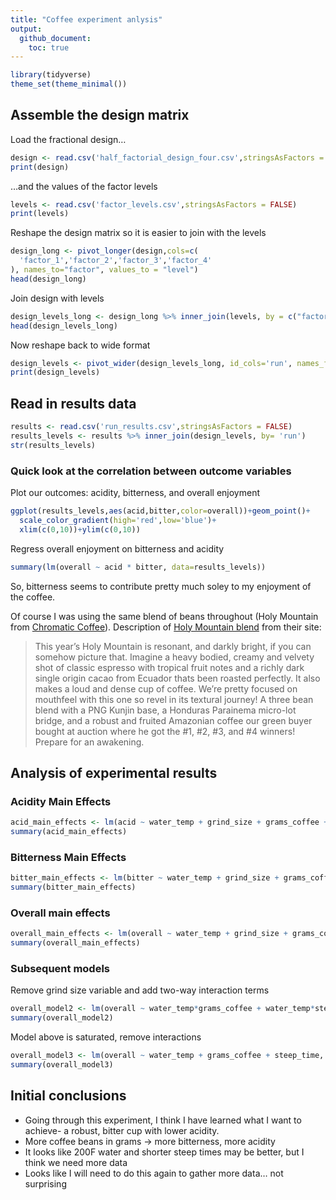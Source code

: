 ```yaml
---
title: "Coffee experiment anlysis"
output:
  github_document:
    toc: true
---
```


```r
library(tidyverse)
theme_set(theme_minimal())
```


## Assemble the design matrix

Load the fractional design...

```r
design <- read.csv('half_factorial_design_four.csv',stringsAsFactors = FALSE)
print(design)
```


...and the values of the factor levels

```r
levels <- read.csv('factor_levels.csv',stringsAsFactors = FALSE)
print(levels)
``` 


Reshape the design matrix so it is easier to join with the levels

```r
design_long <- pivot_longer(design,cols=c(
  'factor_1','factor_2','factor_3','factor_4'
), names_to="factor", values_to = "level")
head(design_long)
```


Join design with levels

```r
design_levels_long <- design_long %>% inner_join(levels, by = c("factor","level"))
head(design_levels_long)
```


Now reshape back to wide format

```r
design_levels <- pivot_wider(design_levels_long, id_cols='run', names_from = 'variable', values_from = 'value')
print(design_levels)
```

## Read in results data

```r
results <- read.csv('run_results.csv',stringsAsFactors = FALSE)
results_levels <- results %>% inner_join(design_levels, by= 'run')
str(results_levels)
```

### Quick look at the correlation between outcome variables

Plot our outcomes: acidity, bitterness, and overall enjoyment

```r
ggplot(results_levels,aes(acid,bitter,color=overall))+geom_point()+
  scale_color_gradient(high='red',low='blue')+
  xlim(c(0,10))+ylim(c(0,10))
```

Regress overall enjoyment on bitterness and acidity

```r
summary(lm(overall ~ acid * bitter, data=results_levels))
```

So, bitterness seems to contribute pretty much soley to my enjoyment of the coffee. 

Of course I was using the same blend of beans throughout (Holy Mountain from [Chromatic Coffee](https://www.chromaticcoffee.com/)).
Description of [Holy Mountain blend](https://www.chromaticcoffee.com/holy-mountain-blend/) from their site: 

> This year's Holy Mountain is resonant, and darkly bright, if you can somehow picture that. Imagine a heavy bodied, creamy and velvety shot of classic espresso with tropical fruit notes and a richly dark single origin cacao from Ecuador thats been roasted perfectly. It also makes a loud and dense cup of coffee. We're pretty focused on mouthfeel with this one so revel in its textural journey! A three bean blend with a PNG Kunjin base, a Honduras Parainema micro-lot bridge, and a robust and fruited Amazonian coffee our green buyer bought at auction where he got the #1, #2, #3, and #4 winners! Prepare for an awakening.


## Analysis of experimental results

### Acidity Main Effects

```r
acid_main_effects <- lm(acid ~ water_temp + grind_size + grams_coffee + steep_time, data=results_levels)
summary(acid_main_effects)
```

### Bitterness Main Effects

```r
bitter_main_effects <- lm(bitter ~ water_temp + grind_size + grams_coffee + steep_time, data=results_levels)
summary(bitter_main_effects)
```


### Overall main effects

```r
overall_main_effects <- lm(overall ~ water_temp + grind_size + grams_coffee + steep_time, data=results_levels)
summary(overall_main_effects)
```

### Subsequent models

Remove grind size variable and add two-way interaction terms


```r
overall_model2 <- lm(overall ~ water_temp*grams_coffee + water_temp*steep_time + steep_time*grams_coffee, data=results_levels)
summary(overall_model2)
```


Model above is saturated, remove interactions

```r
overall_model3 <- lm(overall ~ water_temp + grams_coffee + steep_time, data=results_levels)
summary(overall_model3)
```



## Initial conclusions

- Going through this experiment, I think I have learned what I want to achieve- a robust, bitter cup with lower acidity.
- More coffee beans in grams -> more bitterness, more acidity
- It looks like 200F water and shorter steep times may be better, but I think we need more data
- Looks like I will need to do this again to gather more data... not surprising